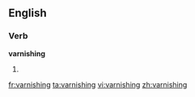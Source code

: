 ==English==
===Verb===
'''varnishing'''
# {{present participle of|[[varnish]]}}

[[fr:varnishing]]
[[ta:varnishing]]
[[vi:varnishing]]
[[zh:varnishing]]